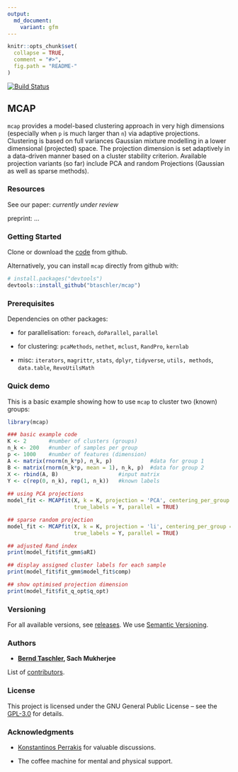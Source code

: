 ```yaml
---
output: 
  md_document:
    variant: gfm
---
```


<!-- README.md is generated from README.Rmd. Please edit that file -->

```r
knitr::opts_chunk$set(
  collapse = TRUE,
  comment = "#>",
  fig.path = "README-"
)
```


[![Build Status](https://travis-ci.com/btaschler/mcap.svg?branch=master)](https://travis-ci.com/btaschler/mcap)


## MCAP

`mcap` provides a model-based clustering approach in very high 
dimensions (especially when `p` is much larger than `n`) via adaptive projections.
Clustering is based on full variances Gaussian mixture modelling in a lower 
dimensional (projected) space. The projection dimension is set adaptively in a 
data-driven manner based on a cluster stability criterion. 
Available projection variants (so far) include PCA and random Projections 
(Gaussian as well as sparse methods).


### Resources
See our paper: *currently under review*

preprint: ...


### Getting Started
Clone or download the [code](https://github.com/btaschler/mcap) from github.

Alternatively, you can install `mcap` directly from github with:

```r
# install.packages("devtools")
devtools::install_github("btaschler/mcap")
```


### Prerequisites

Dependencies on other packages:

- for parallelisation: `foreach`, `doParallel`, `parallel`

- for clustering: `pcaMethods`, `nethet`, `mclust`, `RandPro`, `kernlab`

- misc: `iterators`, `magrittr`, `stats`, `dplyr`, `tidyverse`, `utils, methods`, 
        `data.table`, `RevoUtilsMath`


### Quick demo

This is a basic example showing how to use `mcap` to cluster two (known) groups:

```r
library(mcap)

### basic example code
K <- 2       #number of clusters (groups)
n_k <- 200   #number of samples per group
p <- 1000    #number of features (dimension)
A <- matrix(rnorm(n_k*p), n_k, p)            #data for group 1
B <- matrix(rnorm(n_k*p, mean = 1), n_k, p)  #data for group 2
X <- rbind(A, B)                   #input matrix
Y <- c(rep(0, n_k), rep(1, n_k))   #known labels
           
## using PCA projections
model_fit <- MCAPfit(X, k = K, projection = 'PCA', centering_per_group = FALSE,
                     true_labels = Y, parallel = TRUE)

## sparse random projection
model_fit <- MCAPfit(X, k = K, projection = 'li', centering_per_group = FALSE,
                     true_labels = Y, parallel = TRUE)

## adjusted Rand index
print(model_fit$fit_gmm$aRI)

## display assigned cluster labels for each sample
print(model_fit$fit_gmm$model_fit$comp)

## show optimised projection dimension
print(model_fit$fit_q_opt$q_opt)

```

### Versioning

For all available versions, see  [releases](https://github.com/btaschler/mcap/releases). 
We use [Semantic Versioning](http://semver.org/). 


### Authors

* **[Bernd Taschler](https://github.com/btaschler), Sach Mukherjee** 

List of [contributors](https://github.com/btaschler/mcap/graphs/contributors).


### License

This project is licensed under the GNU General Public License -- see the [GPL-3.0](https://www.gnu.org/licenses/gpl-3.0.en.html) for details.


### Acknowledgments

* [Konstantinos Perrakis](https://github.com/kperrakis) for valuable discussions.

* The coffee machine for mental and physical support. 

